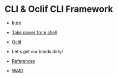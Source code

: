 

= CLI & Oclif CLI Framework =


* [[Intro]]

* [[Take power from shell]]

* [[Oclif]]

* Let's get our hands dirty!




* [[References]]

* [[WAID]]

